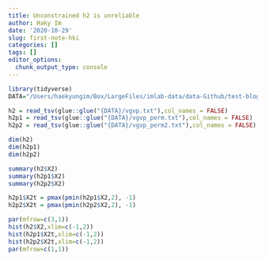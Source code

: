 ```yaml
---
title: Unconstrained h2 is unreliable
author: Haky Im
date: '2020-10-29'
slug: first-note-hki
categories: []
tags: []
editor_options: 
  chunk_output_type: console
---
```


```r

library(tidyverse)
DATA="/Users/haekyungim/Box/LargeFiles/imlab-data/data-Github/test-blogdown/first-note-hki"


```

```r

h2 = read_tsv(glue::glue("{DATA}/vgvp.txt"),col_names = FALSE)
h2p1 = read_tsv(glue::glue("{DATA}/vgvp_perm.txt"),col_names = FALSE)
h2p2 = read_tsv(glue::glue("{DATA}/vgvp_perm2.txt"),col_names = FALSE)

dim(h2)
dim(h2p1)
dim(h2p2)

summary(h2$X2)
summary(h2p1$X2)
summary(h2p2$X2)

h2p1$X2t = pmax(pmin(h2p1$X2,2), -1)
h2p2$X2t = pmax(pmin(h2p2$X2,2), -1)

par(mfrow=c(3,1))
hist(h2$X2,xlim=c(-1,2))
hist(h2p1$X2t,xlim=c(-1,2))
hist(h2p2$X2t,xlim=c(-1,2))
par(mfrow=c(1,1))

```

